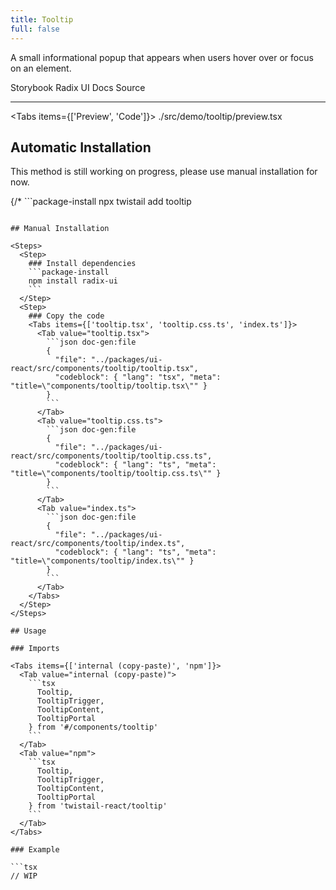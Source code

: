 ```yaml
---
title: Tooltip
full: false
---
```


A small informational popup that appears when users hover over or focus on an element.

<Badges>
  <BadgeLink href="https://storybook.twistail.com/?path=/docs/base-components-tooltip--docs" external>
    Storybook
  </BadgeLink>
  <BadgeLink href="https://www.radix-ui.com/primitives/docs/components/tooltip#api-reference" external>
    Radix UI Docs
  </BadgeLink>
  <BadgeLink href="https://github.com/riipandi/twistail/tree/main/packages/ui-react/src/components/tooltip" external>
    Source
  </BadgeLink>
</Badges>

---


<Tabs items={['Preview', 'Code']}>
  <Tab value="Preview" className="rounded-b-xl flex min-h-44 flex-wrap items-center justify-center gap-4 py-20 not-prose">
    <Demo />
  </Tab>
  <Tab value="Code">
    <include cwd lang="tsx">./src/demo/tooltip/preview.tsx</include>
  </Tab>
</Tabs>

## Automatic Installation

<Callout type='warn'>
  This method is still working on progress, please use manual installation for now.
</Callout>

{/* ```package-install
npx twistail add tooltip
``` */}

## Manual Installation

<Steps>
  <Step>
    ### Install dependencies
    ```package-install
    npm install radix-ui
    ```
  </Step>
  <Step>
    ### Copy the code
    <Tabs items={['tooltip.tsx', 'tooltip.css.ts', 'index.ts']}>
      <Tab value="tooltip.tsx">
        ```json doc-gen:file
        {
          "file": "../packages/ui-react/src/components/tooltip/tooltip.tsx",
          "codeblock": { "lang": "tsx", "meta": "title=\"components/tooltip/tooltip.tsx\"" }
        }
        ```
      </Tab>
      <Tab value="tooltip.css.ts">
        ```json doc-gen:file
        {
          "file": "../packages/ui-react/src/components/tooltip/tooltip.css.ts",
          "codeblock": { "lang": "ts", "meta": "title=\"components/tooltip/tooltip.css.ts\"" }
        }
        ```
      </Tab>
      <Tab value="index.ts">
        ```json doc-gen:file
        {
          "file": "../packages/ui-react/src/components/tooltip/index.ts",
          "codeblock": { "lang": "ts", "meta": "title=\"components/tooltip/index.ts\"" }
        }
        ```
      </Tab>
    </Tabs>
  </Step>
</Steps>

## Usage

### Imports

<Tabs items={['internal (copy-paste)', 'npm']}>
  <Tab value="internal (copy-paste)">
    ```tsx
      Tooltip,
      TooltipTrigger,
      TooltipContent,
      TooltipPortal
    } from '#/components/tooltip'
    ```
  </Tab>
  <Tab value="npm">
    ```tsx
      Tooltip,
      TooltipTrigger,
      TooltipContent,
      TooltipPortal
    } from 'twistail-react/tooltip'
    ```
  </Tab>
</Tabs>

### Example

```tsx
// WIP
```
